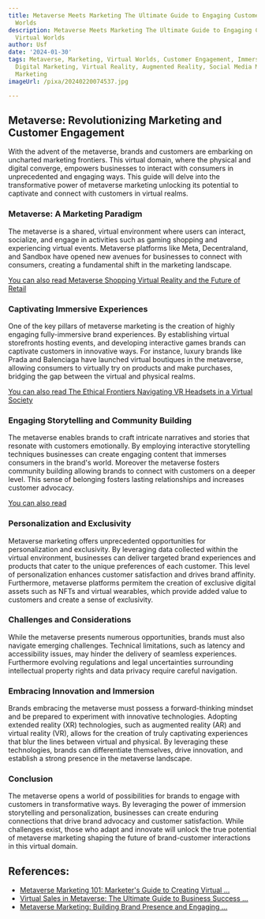 ```yaml
---
title: Metaverse Meets Marketing The Ultimate Guide to Engaging Customers in Virtual
  Worlds
description: Metaverse Meets Marketing The Ultimate Guide to Engaging Customers in
  Virtual Worlds
author: Usf
date: '2024-01-30'
tags: Metaverse, Marketing, Virtual Worlds, Customer Engagement, Immersive Experiences,
  Digital Marketing, Virtual Reality, Augmented Reality, Social Media Marketing, Content
  Marketing
imageUrl: /pixa/20240220074537.jpg

---
```

## Metaverse: Revolutionizing Marketing and Customer Engagement

With  the advent of the metaverse, brands and customers  are embarking on uncharted marketing frontiers. This virtual domain, where the physical and digital converge, empowers businesses to interact with consumers in unprecedented and engaging ways. This guide will delve into the transformative power of metaverse marketing unlocking its potential to captivate and connect with customers in  virtual realms.

### Metaverse: A Marketing Paradigm

The metaverse is  a shared, virtual environment where users can  interact, socialize, and engage in activities such as gaming  shopping and experiencing virtual events. Metaverse platforms like Meta, Decentraland, and Sandbox have opened new avenues for businesses to connect with consumers, creating a fundamental shift in the marketing landscape.

[You can also read  Metaverse Shopping Virtual Reality and the Future of  Retail](Metaverse%20Shopping%20Virtual%20Reality%20and%20the%20Future%20of%20Retail)


### Captivating Immersive Experiences

One of the key pillars of metaverse marketing is the creation of highly  engaging fully-immersive brand  experiences. By establishing virtual  storefronts hosting events, and developing interactive games brands can  captivate customers in innovative ways. For instance, luxury brands like Prada and Balenciaga have launched virtual boutiques in the metaverse, allowing consumers to  virtually try on products  and make purchases, bridging the gap between the virtual and  physical realms.

[You can also read The Ethical Frontiers Navigating VR Headsets in a Virtual Society](The%20Ethical%20Frontiers%20Navigating%20VR%20Headsets%20in%20a%20Virtual%20Society)


###  Engaging Storytelling and Community Building

The metaverse enables brands to craft intricate narratives and stories that resonate with customers emotionally. By employing interactive storytelling techniques businesses can  create engaging content that immerses consumers in the brand's world. Moreover the  metaverse fosters community building allowing brands to connect  with customers on  a deeper level. This sense of belonging fosters lasting relationships and increases customer advocacy.

[You can  also read ]()


### Personalization and Exclusivity

Metaverse  marketing offers unprecedented opportunities for personalization and exclusivity. By leveraging data collected within the virtual environment,  businesses can deliver targeted brand experiences and products that cater to the unique preferences of each customer. This level of personalization enhances customer satisfaction  and drives brand  affinity.  Furthermore, metaverse platforms permitem the creation of exclusive digital assets such as NFTs and virtual wearables,  which  provide added  value to customers and create a  sense  of exclusivity.

### Challenges and  Considerations

While the metaverse presents  numerous opportunities, brands  must  also navigate emerging challenges. Technical  limitations, such as latency and accessibility issues, may hinder the delivery of seamless experiences.  Furthermore evolving regulations and legal uncertainties surrounding intellectual property rights and data privacy require careful navigation.

### Embracing Innovation and Immersion

Brands embracing the metaverse must possess  a  forward-thinking  mindset and be prepared to experiment with innovative technologies. Adopting extended reality (XR) technologies, such  as augmented reality (AR) and virtual reality (VR),  allows for the creation of truly captivating experiences that blur the lines  between virtual and physical. By leveraging these technologies, brands can differentiate themselves, drive innovation, and establish a strong presence in the metaverse landscape.

### Conclusion

The  metaverse opens a world of possibilities for brands to engage with customers in transformative ways.  By leveraging the power  of immersion storytelling and personalization,  businesses can create  enduring connections that drive brand advocacy  and customer satisfaction. While  challenges exist, those who adapt and  innovate will unlock the  true potential of metaverse marketing shaping the future of brand-customer interactions in this virtual domain.

## References:
- [Metaverse Marketing 101: Marketer's Guide to Creating Virtual ...](https://meetaverse.com/blog/metaverse-marketing-101-marketers-guide/)
- [Virtual Sales in Metaverse: The Ultimate Guide to Business Success ...](https://meetaverse.com/blog/virtual-sales-in-metaverse-guide/)
- [Metaverse Marketing: Building Brand Presence and Engaging ...](https://www.linkedin.com/pulse/metaverse-marketing-building-brand-presence-engaging-customers-svn3f)
